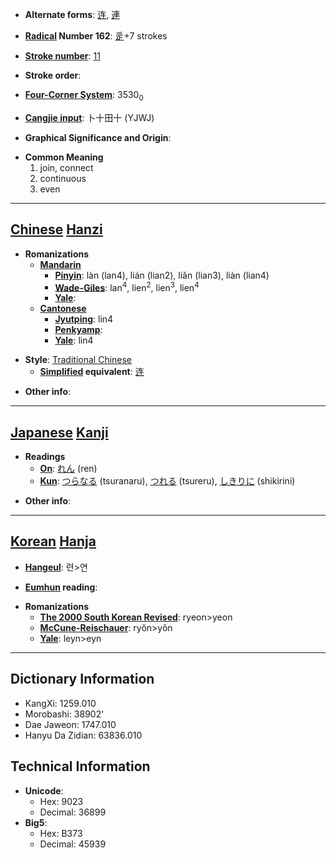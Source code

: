 * '''Alternate forms''': [[连]], [[連]]

* '''[[Wiktionary:Chinese radical index| Radical]] Number 162''': [[Wiktionary:Chinese radical index 辵|辵]]+7 strokes

* '''[[Wiktionary:Chinese total strokes index|Stroke number]]''': [[Wiktionary:Chinese total strokes index 11|11]]

* '''Stroke order''': 

* '''[[Wiktionary:Chinese four corner index|Four-Corner System]]''': 3530<sub>0</sub>

* '''[[Wiktionary:Chinese Cangjie index|Cangjie input]]''': 卜十田十 (YJWJ)

* '''Graphical Significance and Origin''': 

* '''Common Meaning'''
*#join, connect
*# continuous
*# even


----

== [[Chinese]] [[Hanzi]] ==

* '''Romanizations'''
** '''[[Mandarin]]'''
*** '''[[Pinyin]]''': làn (lan4), lián (lian2), liǎn (lian3), liàn (lian4)
*** '''[[Wade-Giles]]''': lan<sup>4</sup>, lien<sup>2</sup>, lien<sup>3</sup>, lien<sup>4</sup>
*** '''[[Yale]]''': 
** '''[[Cantonese]]'''
*** '''[[Jyutping]]''': lin4
*** '''[[Penkyamp]]''': 
*** '''[[Yale]]''': lin4

* '''Style''': [[Traditional Chinese]] 
** '''[[Simplified Chinese|Simplified]] equivalent''': [[连]]

* '''Other info''': 

----

== [[Japanese]] [[Kanji]] ==

* '''Readings'''
** '''[[On]]''': [[れん]] (ren)
** '''[[Kun]]''': [[つらなる]] (tsuranaru), [[つれる]] (tsureru), [[しきりに]] (shikirini)

* '''Other info''':  

----

== [[Korean]] [[Hanja]] ==

* '''[[Hangeul]]''': 련>연

* '''[[Eumhun]] reading''': 

* '''Romanizations'''
** '''[[The 2000 South Korean Revised Romanization|The 2000 South Korean Revised]]''': ryeon>yeon
** '''[[McCune-Reischauer]]''': ryŏn>yŏn
** '''[[Yale]]''': leyn>eyn

----

== Dictionary Information ==

* KangXi: 1259.010
* Morobashi: 38902'
* Dae Jaweon: 1747.010
* Hanyu Da Zidian: 63836.010

== Technical Information ==

* '''Unicode''':
** Hex: 9023
** Decimal: 36899
* '''Big5''':
** Hex: B373
** Decimal: 45939